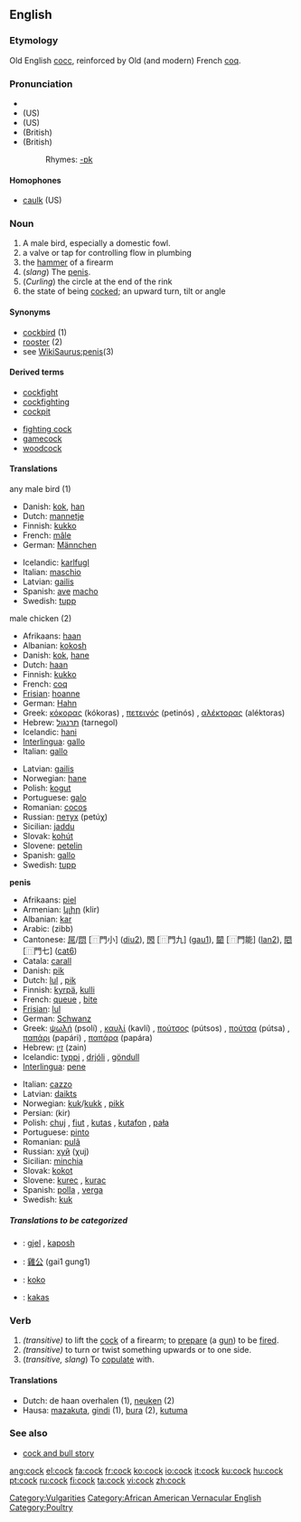 ==English==

===Etymology===
Old English [[cocc]], reinforced by Old (and modern) French [[coq]].

===Pronunciation===
*{{AHD|kŏk, kôk}}
*(US) {{IPA|/kɒk/, /kɔːk/}}
*(US) {{SAMPA|/kQk/, /kO:k/}}
*(British) {{IPA|/kɒk/}}
*(British) {{SAMPA|/kQk/}}
*:Rhymes: [[Rhymes:English:-ɒk|-ɒk]]

====Homophones====
*[[caulk]] (US)

===Noun===
{{en-noun}}
# A male bird, especially a domestic fowl.
# a valve or tap for controlling flow in plumbing
# the [[hammer]] of a firearm
# (''slang'') The [[penis]].
# (''Curling'') the circle at the end of the rink
# the state of being [[cocked]]; an upward turn, tilt or angle

====Synonyms====
*[[cockbird]] (1)
*[[rooster]] (2)
*see [[WikiSaurus:penis]](3)

====Derived terms====
{{top}}
*[[cockfight]]
*[[cockfighting]]
*[[cockpit]]
{{mid}}
*[[fighting cock]]
*[[gamecock]]
*[[woodcock]]
{{bottom}}

====Translations====
;any male bird (1)
{{top}}
*Danish: [[kok]], [[han]]
*Dutch: [[mannetje]] {{n}}
*Finnish: [[kukko]]
*French: [[mâle]] {{m}}
*German: [[Männchen]] {{n}}
{{mid}}
*Icelandic: [[karlfugl]] {{m}}
*Italian: [[maschio]] {{m}}
*Latvian: [[gailis]] {{m}}
*Spanish: [[ave]] [[macho]] {{m}}
*Swedish: [[tupp]]
{{bottom}}

;male chicken (2)
{{top}}
*Afrikaans: [[haan]] {{m}}
*Albanian: [[kokosh]] {{m}}
*Danish: [[kok]], [[hane]] {{c}}
*Dutch: [[haan]] {{m}}
*Finnish: [[kukko]]
*French: [[coq]] {{m}}
*[[Frisian]]: [[hoanne]]
*German: [[Hahn]] {{m}}
*Greek: [[κόκορας]] (kókoras) {{m}}, [[πετεινός]] (petinós) {{m}}, [[αλέκτορας]] (aléktoras) {{m}}
*Hebrew: [[תרנגול]] (tarnegol)
*Icelandic: [[hani]] {{m}}
*[[Interlingua]]: [[gallo]]
*Italian: [[gallo]] {{m}}
{{mid}}
*Latvian: [[gailis]] {{m}}
*Norwegian: [[hane]] {{m}}
*Polish: [[kogut]] {{m}}
*Portuguese: [[galo]] {{m}}
*Romanian: [[cocoş]] {{m}}
*Russian: [[петух]] (petúχ) {{m}}
*Sicilian: [[jaddu]] {{m}}
*Slovak: [[kohút]] {{m}}
*Slovene: [[petelin]] {{m}}
*Spanish: [[gallo]] {{m}}
*Swedish: [[tupp]]
{{bottom}}

'''penis'''
{{top}}
*Afrikaans: [[piel]]
*Armenian: [[կլիր]] (klir)
*Albanian: [[kar]]
*Arabic: {{ARchar|[[زب]]}} (zibb)
*Cantonese: [[屌]]/[[𨳒]] [⿵門小] ([[diu2]]), [[𨳊]] [⿵門九] ([[gau1]]), [[𨶙]] [⿵門能] ([[lan2]]), [[𨳍]] [⿵門七] ([[cat6]])
*Catala: [[carall]]
*Danish: [[pik]]
*Dutch: [[lul]] {{m}}, [[pik]] {{m}}
*Finnish: [[kyrpä]], [[kulli]]
*French: [[queue]] {{f}}, [[bite]] {{f}}
*[[Frisian]]: [[lul]]
*German: [[Schwanz]] {{m}}
*Greek: [[ψωλή]] (psolí) {{f}}, [[καυλί]] (kavlí) {{n}}, [[πούτσος]] (pútsos) {{m}}, [[πούτσα]] (pútsa) {{f}}, [[παπάρι]] (papári) {{n}}, [[παπάρα]] (papára) {{f}}
*Hebrew: [[זין]] (zain)
*Icelandic: [[typpi]] {{n}}, [[drjóli]] {{m}}, [[göndull]] {{m}}
*[[Interlingua]]: [[pene]]
{{mid}}
*Italian: [[cazzo]] {{m}}
*Latvian: [[daikts]] {{m}}
*Norwegian: [[kuk]]/[[kukk]] {{m}}, [[pikk]] {{m}}
*Persian: {{FAchar|[[کیر]]}} (kir)
*Polish: [[chuj]] {{m}}, [[fiut]] {{m}}, [[kutas]] {{m}}, [[kutafon]] {{m}}, [[pała]] {{f}}
*Portuguese: [[pinto]] {{m}}
*Romanian: [[pulã]] {{f}}
*Russian: [[хуй#Russian|хуй]] (χuj) {{m}}
*Sicilian: [[minchia]] {{f}}
*Slovak: [[kokot]] {{m}}
*Slovene: [[kurec]] {{m}}, [[kurac]] {{m}}
*Spanish: [[polla]] {{f}}, [[verga]] {{f}}
*Swedish: [[kuk]]
{{bottom}}

=====Translations to be categorized=====
{{checktrans}}
{{top}}
*{{ttbc|Albanian}}: [[gjel]] {{m}}, [[kaposh]] {{m}}
*{{ttbc|Cantonese}}: [[雞公]] (gai1 gung1)
{{mid}}
*{{ttbc|Esperanto}}: [[koko]]
*{{ttbc|Hungarian}}: [[kakas]]
{{bottom}}

===Verb===
{{en-verb}}

# ''(transitive)'' to lift the [[cock]] of a firearm; to [[prepare]] (a [[gun]]) to be [[fire]]d.
# ''(transitive)'' to turn or twist something upwards or to one side.
# (''transitive, slang'') To [[copulate]] with.

====Translations====
*Dutch: de haan overhalen (1), [[neuken]] (2)
*Hausa: [[mazakuta]], [[gindi]] (1), [[bura]] (2), [[kutuma]]

===See also===
* [[cock and bull story]]

[[Category:Vulgarities]]
[[Category:African American Vernacular English]]
[[Category:Poultry]]

[[ang:cock]]
[[el:cock]]
[[fa:cock]]
[[fr:cock]]
[[ko:cock]]
[[io:cock]]
[[it:cock]]
[[ku:cock]]
[[hu:cock]]
[[pt:cock]]
[[ru:cock]]
[[fi:cock]]
[[ta:cock]]
[[vi:cock]]
[[zh:cock]]